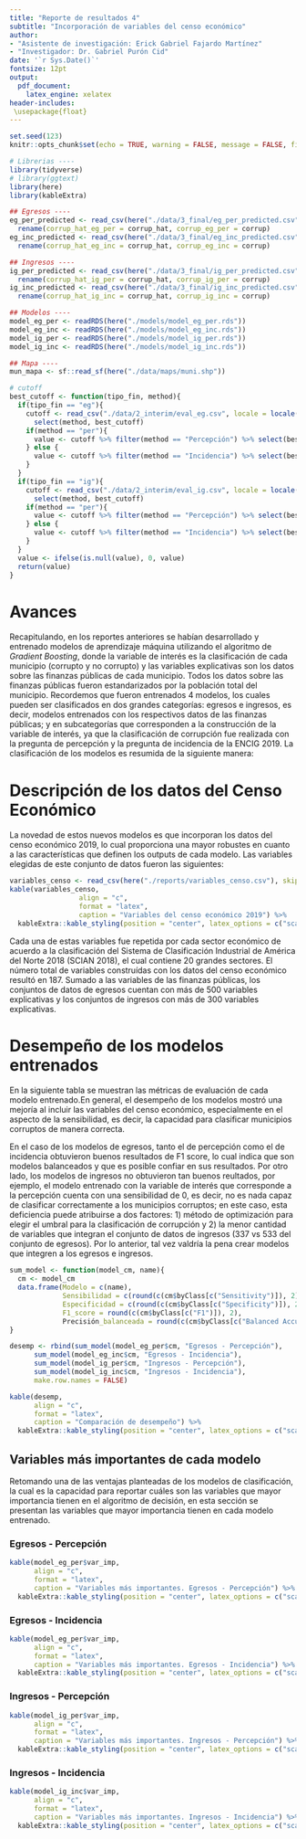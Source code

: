 ```yaml
---
title: "Reporte de resultados 4"
subtitle: "Incorporación de variables del censo económico"
author:
- "Asistente de investigación: Erick Gabriel Fajardo Martínez"
- "Investigador: Dr. Gabriel Purón Cid"
date: '`r Sys.Date()`'
fontsize: 12pt
output:   
  pdf_document:
    latex_engine: xelatex
header-includes:
 \usepackage{float}
---
```


```r
set.seed(123)
knitr::opts_chunk$set(echo = TRUE, warning = FALSE, message = FALSE, fig.pos="H")
```

```r
# Librerias ----
library(tidyverse)
# library(ggtext)
library(here)
library(kableExtra)
```

```r
## Egresos ----
eg_per_predicted <- read_csv(here("./data/3_final/eg_per_predicted.csv")) %>%
  rename(corrup_hat_eg_per = corrup_hat, corrup_eg_per = corrup)
eg_inc_predicted <- read_csv(here("./data/3_final/eg_inc_predicted.csv")) %>%
  rename(corrup_hat_eg_inc = corrup_hat, corrup_eg_inc = corrup)

## Ingresos ----
ig_per_predicted <- read_csv(here("./data/3_final/ig_per_predicted.csv")) %>%
  rename(corrup_hat_ig_per = corrup_hat, corrup_ig_per = corrup)
ig_inc_predicted <- read_csv(here("./data/3_final/ig_inc_predicted.csv")) %>%
  rename(corrup_hat_ig_inc = corrup_hat, corrup_ig_inc = corrup)

## Modelos ----
model_eg_per <- readRDS(here("./models/model_eg_per.rds"))
model_eg_inc <- readRDS(here("./models/model_eg_inc.rds"))
model_ig_per <- readRDS(here("./models/model_ig_per.rds"))
model_ig_inc <- readRDS(here("./models/model_ig_inc.rds"))

## Mapa ----
mun_mapa <- sf::read_sf(here("./data/maps/muni.shp"))

# cutoff 
best_cutoff <- function(tipo_fin, method){
  if(tipo_fin == "eg"){
    cutoff <- read_csv("./data/2_interim/eval_eg.csv", locale = locale(encoding = "UTF-8"), show_col_types = FALSE) %>%
      select(method, best_cutoff) 
    if(method == "per"){
      value <- cutoff %>% filter(method == "Percepción") %>% select(best_cutoff) %>% pull() %>% unique() %>% ifelse(is.null(.), 0, .)
    } else {
      value <- cutoff %>% filter(method == "Incidencia") %>% select(best_cutoff) %>% pull() %>% unique() %>% ifelse(is.null(.), 0, .)
    }
  } 
  if(tipo_fin == "ig"){
    cutoff <- read_csv("./data/2_interim/eval_ig.csv", locale = locale(encoding = "latin1"), show_col_types = FALSE) %>%
      select(method, best_cutoff) 
    if(method == "per"){
      value <- cutoff %>% filter(method == "Percepción") %>% select(best_cutoff) %>% pull() %>% unique() %>% ifelse(is.null(.), 0, .)
    } else {
      value <- cutoff %>% filter(method == "Incidencia") %>% select(best_cutoff) %>% pull() %>% unique() %>% ifelse(is.null(.), 0, .)
    }
  }
  value <- ifelse(is.null(value), 0, value)
  return(value)
}
```

# Avances

Recapitulando, en los reportes anteriores se habían desarrollado y entrenado modelos de aprendizaje máquina utilizando el algoritmo de *Gradient Boosting*, donde la variable de interés es la clasificación de cada municipio (corrupto y no corrupto) y las variables explicativas son los datos sobre las finanzas públicas de cada municipio. Todos los datos sobre las finanzas públicas fueron estandarizados por la población total del municipio. Recordemos que fueron entrenados 4 modelos, los cuales pueden ser clasificados en dos grandes categorías: egresos e ingresos, es decir, modelos entrenados con los respectivos datos de las finanzas públicas; y en subcategorías que corresponden a la construcción de la variable de interés, ya que la clasificación de corrupción fue realizada con la pregunta de percepción y la pregunta de incidencia de la ENCIG 2019. La clasificación de los modelos es resumida de la siguiente manera:

\begin{minipage}[t]{0.5\textwidth}
\textbf{Modelo de egresos}\\
\begin{itemize}
    \item Utilizando la variable de interés con base en la percepción\\
    \item Utilizando la variable de interés con base en la incidencia\\
\end{itemize}
\end{minipage}
\begin{minipage}[t]{0.5\textwidth}
\textbf{Modelo de ingresos}\\
\begin{itemize}
    \item Utilizando la variable de interés con base en la percepción\\
    \item Utilizando la variable de interés con base en la incidencia\\
\end{itemize}
\end{minipage}

# Descripción de los datos del Censo Económico

La novedad de estos nuevos modelos es que incorporan los datos del censo económico 2019, lo cual proporciona una mayor robustes en cuanto a las características que definen los outputs de cada modelo. Las variables elegidas de este conjunto de datos fueron las siguientes:


```r
variables_censo <- read_csv(here("./reports/variables_censo.csv"), skip = 1)
kable(variables_censo, 
                 align = "c", 
                 format = "latex",
                 caption = "Variables del censo económico 2019") %>%
  kableExtra::kable_styling(position = "center", latex_options = c("scale_down", "HOLD_position"))
```

Cada una de estas variables fue repetida por cada sector económico de acuerdo a la clasificación del Sistema de Clasificación Industrial de América del Norte 2018 (SCIAN 2018), el cual contiene 20 grandes sectores. El número total de variables construídas con los datos del censo económico resultó en 187. Sumado a las variables de las finanzas públicas, los conjuntos de datos de egresos cuentan con más de 500 variables explicativas y los conjuntos de ingresos con más de 300 variables explicativas.

# Desempeño de los modelos entrenados

En la siguiente tabla se muestran las métricas de evaluación de cada modelo entrenado.En general, el desempeño de los modelos mostró una mejoría al incluir las variables del censo económico, especialmente en el aspecto de la sensibilidad, es decir, la capacidad para clasificar municipios corruptos de manera correcta.

En el caso de los modelos de egresos, tanto el de percepción como el de incidencia obtuvieron buenos resultados de F1 score, lo cual indica que son modelos balanceados y que es posible confiar en sus resultados. Por otro lado, los modelos de ingresos no obtuvieron tan buenos reultados, por ejemplo, el modelo entrenado con la variable de interés que corresponde a la percepción cuenta con una sensibilidad de 0, es decir, no es nada capaz de clasificar correctamente a los municipios corruptos; en este caso, esta deficiencia puede atribuirse a dos factores: 1) método de optimización para elegir el umbral para la clasificación de corrupción y 2) la menor cantidad de variables que integran el conjunto de datos de ingresos (337 vs 533 del conjunto de egresos). Por lo anterior, tal vez valdría la pena crear modelos que integren a los egresos e ingresos.

```r
sum_model <- function(model_cm, name){
  cm <- model_cm
  data.frame(Modelo = c(name),
             Sensibilidad = c(round(c(cm$byClass[c("Sensitivity")]), 2)),
             Especificidad = c(round(c(cm$byClass[c("Specificity")]), 2)),
             F1_score = round(c(cm$byClass[c("F1")]), 2),
             Precisión_balanceada = round(c(cm$byClass[c("Balanced Accuracy")]), 2))
}

desemp <- rbind(sum_model(model_eg_per$cm, "Egresos - Percepción"), 
      sum_model(model_eg_inc$cm, "Egresos - Incidencia"),
      sum_model(model_ig_per$cm, "Ingresos - Percepción"),
      sum_model(model_ig_inc$cm, "Ingresos - Incidencia"),
      make.row.names = FALSE)

kable(desemp, 
      align = "c", 
      format = "latex",
      caption = "Comparación de desempeño") %>%
  kableExtra::kable_styling(position = "center", latex_options = c("scale_down", "HOLD_position"))
```

## Variables más importantes de cada modelo

Retomando una de las ventajas planteadas de los modelos de clasificación, la cual es la capacidad para reportar cuáles son las variables que mayor importancia tienen en el algoritmo de decisión, en esta sección se presentan las variables que mayor importancia tienen en cada modelo entrenado.

### Egresos - Percepción

```r
kable(model_eg_per$var_imp, 
      align = "c", 
      format = "latex",
      caption = "Variables más importantes. Egresos - Percepción") %>%
  kableExtra::kable_styling(position = "center", latex_options = c("scale_down", "HOLD_position"))
```

### Egresos - Incidencia

```r
kable(model_eg_per$var_imp, 
      align = "c", 
      format = "latex",
      caption = "Variables más importantes. Egresos - Incidencia") %>%
  kableExtra::kable_styling(position = "center", latex_options = c("scale_down", "HOLD_position"))
```

### Ingresos - Percepción

```r
kable(model_ig_per$var_imp, 
      align = "c", 
      format = "latex",
      caption = "Variables más importantes. Ingresos - Percepción") %>%
  kableExtra::kable_styling(position = "center", latex_options = c("scale_down", "HOLD_position"))
```

### Ingresos - Incidencia

```r
kable(model_ig_inc$var_imp, 
      align = "c", 
      format = "latex",
      caption = "Variables más importantes. Ingresos - Incidencia") %>%
  kableExtra::kable_styling(position = "center", latex_options = c("scale_down", "HOLD_position"))
```